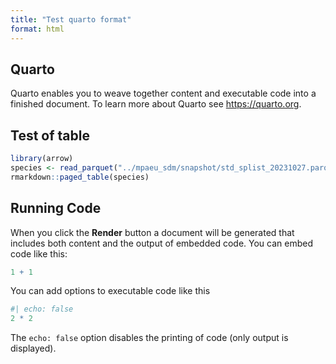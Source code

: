 ```yaml
---
title: "Test quarto format"
format: html
---
```


## Quarto

Quarto enables you to weave together content and executable code into a finished document. To learn more about Quarto see <https://quarto.org>.

## Test of table

```r
library(arrow)
species <- read_parquet("../mpaeu_sdm/snapshot/std_splist_20231027.parquet")
rmarkdown::paged_table(species)
```


## Running Code

When you click the **Render** button a document will be generated that includes both content and the output of embedded code. You can embed code like this:

```r
1 + 1
```

You can add options to executable code like this 

```r
#| echo: false
2 * 2
```

The `echo: false` option disables the printing of code (only output is displayed).
